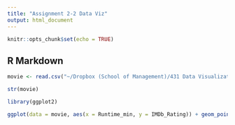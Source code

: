 ```yaml
---
title: "Assignment 2-2 Data Viz"
output: html_document
---
```


```r
knitr::opts_chunk$set(echo = TRUE)
```

## R Markdown

```r
movie <- read.csv("~/Dropbox (School of Management)/431 Data Visualization/1007/movie.csv")

str(movie)

library(ggplot2)

ggplot(data = movie, aes(x = Runtime_min, y = IMDb_Rating)) + geom_point()
```


